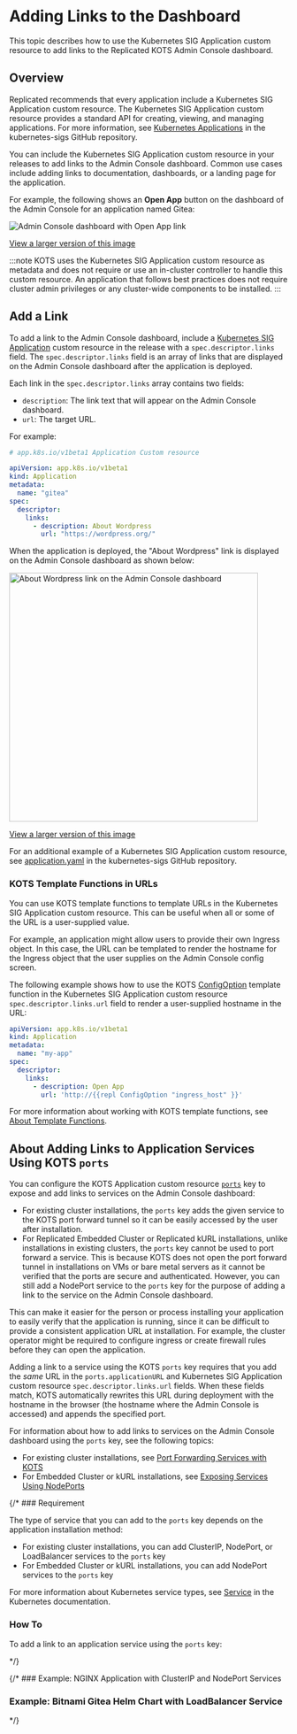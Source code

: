 
# Adding Links to the Dashboard

This topic describes how to use the Kubernetes SIG Application custom resource to add links to the Replicated KOTS Admin Console dashboard.

## Overview

Replicated recommends that every application include a Kubernetes SIG Application custom resource. The Kubernetes SIG Application custom resource provides a standard API for creating, viewing, and managing applications. For more information, see [Kubernetes Applications](https://github.com/kubernetes-sigs/application#kubernetes-applications) in the kubernetes-sigs GitHub repository.

You can include the Kubernetes SIG Application custom resource in your releases to add links to the Admin Console dashboard. Common use cases include adding links to documentation, dashboards, or a landing page for the application.

For example, the following shows an **Open App** button on the dashboard of the Admin Console for an application named Gitea:

![Admin Console dashboard with Open App link](/images/gitea-open-app.png)

[View a larger version of this image](/images/gitea-open-app.png)

:::note
KOTS uses the Kubernetes SIG Application custom resource as metadata and does not require or use an in-cluster controller to handle this custom resource. An application that follows best practices does not require cluster admin privileges or any cluster-wide components to be installed.
:::

## Add a Link

To add a link to the Admin Console dashboard, include a [Kubernetes SIG Application](https://github.com/kubernetes-sigs/application#kubernetes-applications) custom resource in the release with a `spec.descriptor.links` field. The `spec.descriptor.links` field is an array of links that are displayed on the Admin Console dashboard after the application is deployed.

Each link in the `spec.descriptor.links` array contains two fields:
* `description`: The link text that will appear on the Admin Console dashboard.
* `url`: The target URL.

For example:

```yaml
# app.k8s.io/v1beta1 Application Custom resource

apiVersion: app.k8s.io/v1beta1
kind: Application
metadata:
  name: "gitea"
spec:
  descriptor:
    links:
      - description: About Wordpress
        url: "https://wordpress.org/"
```

When the application is deployed, the "About Wordpress" link is displayed on the Admin Console dashboard as shown below:

<img alt="About Wordpress link on the Admin Console dashboard" src="/images/dashboard-link-about-wordpress.png" width="450px"/>

[View a larger version of this image](/images/dashboard-link-about-wordpress.png)

For an additional example of a Kubernetes SIG Application custom resource, see [application.yaml](https://github.com/kubernetes-sigs/application/blob/master/docs/examples/wordpress/application.yaml) in the kubernetes-sigs GitHub repository.

### KOTS Template Functions in URLs

You can use KOTS template functions to template URLs in the Kubernetes SIG Application custom resource. This can be useful when all or some of the URL is a user-supplied value.

For example, an application might allow users to provide their own Ingress object. In this case, the URL can be templated to render the hostname for the Ingress object that the user supplies on the Admin Console config screen.

The following example shows how to use the KOTS [ConfigOption](/reference/template-functions-config-context#configoption) template function in the Kubernetes SIG Application custom resource `spec.descriptor.links.url` field to render a user-supplied hostname in the URL:

```yaml
apiVersion: app.k8s.io/v1beta1
kind: Application
metadata:
  name: "my-app"
spec:
  descriptor:
    links:
      - description: Open App
        url: 'http://{{repl ConfigOption "ingress_host" }}'
```

For more information about working with KOTS template functions, see [About Template Functions](/reference/template-functions-about).

## About Adding Links to Application Services Using KOTS `ports`

You can configure the KOTS Application custom resource [`ports`](/reference/custom-resource-application#ports) key to expose and add links to services on the Admin Console dashboard: 
* For existing cluster installations, the `ports` key adds the given service to the KOTS port forward tunnel so it can be easily accessed by the user after installation. 
* For Replicated Embedded Cluster or Replicated kURL installations, unlike installations in existing clusters, the `ports` key cannot be used to port forward a service. This is because KOTS does not open the port forward tunnel in installations on VMs or bare metal servers as it cannot be verified that the ports are secure and authenticated. However, you can still add a NodePort service to the `ports` key for the purpose of adding a link to the service on the Admin Console dashboard.

This can make it easier for the person or process installing your application to easily verify that the application is running, since it can be difficult to provide a consistent application URL at installation. For example, the cluster operator might be required to configure ingress or create firewall rules before they can open the application. 

Adding a link to a service using the KOTS `ports` key requires that you add the _same_ URL in the `ports.applicationURL` and Kubernetes SIG Application custom resource `spec.descriptor.links.url` fields. When these fields match, KOTS automatically rewrites this URL during deployment with the hostname in the browser (the hostname where the Admin Console is accessed) and appends the specified port.

For information about how to add links to services on the Admin Console dashboard using the `ports` key, see the following topics:
* For existing cluster installations, see [Port Forwarding Services with KOTS](/vendor/admin-console-port-forward)
* For Embedded Cluster or kURL installations, see [Exposing Services Using NodePorts](/vendor/kurl-nodeport-services)

{/* ### Requirement

The type of service that you can add to the `ports` key depends on the application installation method:
* For existing cluster installations, you can add ClusterIP, NodePort, or LoadBalancer services to the `ports` key
* For Embedded Cluster or kURL installations, you can add NodePort services to the `ports` key

For more information about Kubernetes service types, see [Service](https://kubernetes.io/docs/concepts/services-networking/service/) in the Kubernetes documentation.

### How To

To add a link to an application service using the `ports` key:

<LinkToService/> */}

{/* ### Example: NGINX Application with ClusterIP and NodePort Services

<NginxExample/>

### Example: Bitnami Gitea Helm Chart with LoadBalancer Service

<GiteaExample/> */}